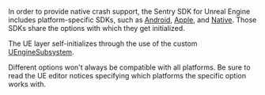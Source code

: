 In order to provide native crash support, the Sentry SDK for Unreal Engine includes platform-specific SDKs, such as [Android](/platforms/android/), [Apple](/platforms/apple/), and [Native](/platforms/native/). Those SDKs share the options with which they get initialized.

The UE layer self-initializes through the use of the custom [UEngineSubsystem](https://docs.unrealengine.com/5.3/en-US/API/Runtime/Engine/Subsystems/UEngineSubsystem/).

<Note>

Different options won't always be compatible with all platforms. Be sure to read the UE editor notices specifying which platforms the specific option works with.

</Note>
